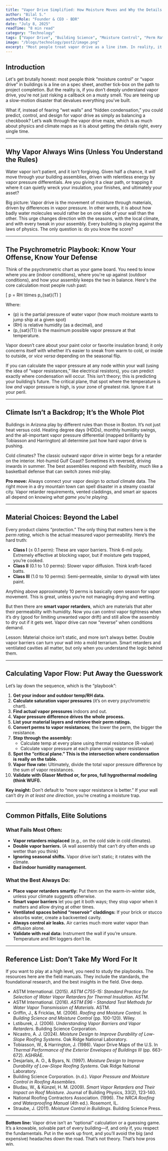 ```yaml
---
title: "Vapor Drive Simplified: How Moisture Moves and Why the Details Matter"
author: "Bilal S."
authorRole: "Founder & CEO - BDR"
date: "July 8, 2025"
readTime: "8 min read"
category: "Technology"
tags: ["Vapor Drive", "Building Science", "Moisture Control", "Perm Ratings", "Wall Assemblies"]
image: "/blogs/technology/post2/image.png"
excerpt: "Most people treat vapor drive as a line item. In reality, it’s the hidden force behind mold, decay, and wall failure. Learn how to predict and control it using physics, climate data, and smarter assemblies."
---
```


## Introduction

Let's get brutally honest: most people think “moisture control” or “vapor drive” in buildings is a line on a spec sheet, another tick-box on the path to project completion. But the reality is, if you don’t deeply understand vapor drive, you're not just risking a callback on a musty smell. You are teeing up a slow-motion disaster that devalues everything you've built.

What if, instead of fearing “wet walls” and “hidden condensation,” you could predict, control, and design for vapor drive as simply as balancing a checkbook? Let’s walk through the vapor drive maze, which is as much about physics and climate maps as it is about getting the details right, every single time.

---

## Why Vapor Always Wins (Unless You Understand the Rules)

Water vapor isn’t patient, and it isn’t forgiving. Given half a chance, it *will* move through your building assemblies, driven with relentless energy by vapor pressure differentials. Are you giving it a clear path, or trapping it where it can quietly wreck your insulation, your finishes, and ultimately your asset?

Big picture: Vapor drive is the movement of moisture through materials, driven by differences in vapor pressure. In other words, it is about how badly water molecules would rather be on one side of your wall than the other. This urge changes direction with the seasons, with the local climate, and with every tweak in your assembly. Every building is playing against the laws of physics. The only question is: do you know the score?

---

## The Psychrometric Playbook: Know Your Offense, Know Your Defense

Think of the psychrometric chart as your game board. You need to know where you are (indoor conditions), where you're up against (outdoor conditions), and how your assembly keeps the two in balance. Here's the core calculation most people rush past:

\[ p = RH \times p_{sat}(T) \]

Where:
- \(p\) is the partial pressure of water vapor (how much moisture wants to jump ship at a given spot)
- \(RH\) is relative humidity (as a decimal), and
- \(p_{sat}(T)\) is the maximum possible vapor pressure at that temperature.

Vapor doesn’t care about your paint color or favorite insulation brand; it only concerns itself with whether it’s easier to sneak from warm to cold, or inside to outside, or *vice versa* depending on the seasonal flip.

If you can calculate the vapor pressure at any node within your wall (using the idea of “vapor resistances,” like electrical resistors), you can predict exactly where condensation will occur. This isn’t theory; this is predicting your building’s future. The critical plane, that spot where the temperature is low *and* vapor pressure is high, is your zone of greatest risk. Ignore it at your peril.

---

## Climate Isn’t a Backdrop; It’s the Whole Plot

Buildings in Arizona play by different rules than those in Boston. It’s not just heat versus cold. Heating degree days (HDDs), monthly humidity swings, and the all-important vapor pressure differential (mapped brilliantly by Tobiasson and Harrington) all determine just how hard vapor drive is pushing.

Cold climates? The classic outward vapor drive in winter begs for a retarder on the interior. Hot-humid Gulf Coast? Sometimes it’s reversed, driving inwards in summer. The best assemblies respond with flexibility, much like a basketball defense that can switch zones mid-play.

**Pro move:** Always connect your vapor design to *actual* climate data. The right move in a dry mountain town can spell disaster in a steamy coastal city. Vapor retarder requirements, vented claddings, and smart air spaces all depend on knowing *what game you're playing*.

---

## Material Choices: Beyond the Label

Every product claims “protection.” The only thing that matters here is the *perm rating*, which is the actual measured vapor permeability. Here’s the hard truth:

- **Class I** (≤ 0.1 perm): These are vapor barriers. Think 6-mil poly. Extremely effective at blocking vapor, but if moisture gets trapped, you’re cooked.
- **Class II** (0.1 to 1.0 perms): Slower vapor diffusion. Think kraft-faced batts.
- **Class III** (1.0 to 10 perms): Semi-permeable, similar to drywall with latex paint.

Anything above approximately 10 perms is basically open season for vapor movement. This is great, unless you’re not managing drying and wetting.

But then there are **smart vapor retarders**, which are materials that alter their permeability with humidity. Now you can control vapor tightness when it’s dry (good for limiting unwanted vapor drift) and still allow the assembly to dry out if it gets wet. Vapor drive can now “reverse” when conditions demand.

Lesson: Material choice isn’t static, and more isn’t always better. Double vapor barriers can turn your wall into a mold terrarium. Smart retarders and ventilated cavities all matter, but only when you understand the logic behind them.

---

## Calculating Vapor Flow: Put Away the Guesswork

Let’s lay down the sequence, which is the “playbook”:

1. **Get your indoor and outdoor temp/RH data.**
2. **Calculate saturation vapor pressures** (it’s on every psychrometric chart).
3. **Find actual vapor pressures** indoors and out.
4. **Vapor pressure difference drives the whole process.**
5. **List your material layers and retrieve their perm ratings.**
6. **Convert perms to vapor resistances**; the lower the perm, the bigger the resistance.
7. **Step through the assembly:**
    - Calculate temp at every plane using thermal resistance (R-value)
    - Calculate vapor pressure at each plane using vapor resistance
8. **Spot the “critical plane.” This is the intersection where condensation is really on the table.**
9. **Vapor flow rate:** Ultimately, divide the total vapor pressure difference by the sum of vapor resistances.
10. **Validate with Glaser Method or, for pros, full hygrothermal modeling (think WUFI).**

**Key insight:** Don’t default to “more vapor resistance is better.” If your wall can’t dry *in at least one direction*, you’re creating a moisture trap.

---

## Common Pitfalls, Elite Solutions

### What Fails Most Often:

- **Vapor retarders misplaced** (e.g., on the cold side in cold climates).
- **Double vapor barriers.** (A wall assembly that can’t dry often ends up wetter than you think)
- **Ignoring seasonal shifts.** Vapor drive isn’t static; it rotates with the climate.
- **Bad indoor humidity management.**

### What the Best Always Do:

- **Place vapor retarders smartly:** Put them on the warm-in-winter side, unless your climate suggests otherwise.
- **Smart vapor barriers** let you get it both ways; they stop vapor when it matters and allow drying at other times.
- **Ventilated spaces behind “reservoir” claddings:** If your brick or stucco absorbs water, create a backvented cavity.
- **Always control air leaks.** Air carries much more water vapor than diffusion alone.
- **Validate with real data:** Instrument the wall if you’re unsure. Temperature and RH loggers don’t lie.

---

## Reference List: Don’t Take My Word For It

If you want to play at a high level, you need to study the playbooks. The resources here are the field manuals. They include the standards, the foundational research, and the best insights in the field. Dive deep.

- ASTM International. (2015). *ASTM C755-15: Standard Practice for Selection of Water Vapor Retarders for Thermal Insulation*. ASTM.
- ASTM International. (2016). *ASTM E96 - Standard Test Methods for Water Vapor Transmission of Materials*. ASTM.
- Griffin, J., & Fricklas, M. (2006). *Roofing and Moisture Control*. In *Building Science and Moisture Control* (pp. 100-120). Wiley.
- Lstiburek, J. (2006). *Understanding Vapor Barriers and Vapor Retarders*. Building Science Corporation.
- Nicastro, A. J. (2024). *Moisture Design to Improve Durability of Low-Slope Roofing Systems*. Oak Ridge National Laboratory.
- Tobiasson, W., & Harrington, J. (1986). Vapor Drive Maps of the U.S. In *Thermal Performance of the Exterior Envelopes of Buildings III* (pp. 663-672). ASHRAE.
- Desjarlais, A. O., & Byars, N. (1997). *Moisture Design to Improve Durability of Low-Slope Roofing Systems*. Oak Ridge National Laboratory.
- Building Science Corporation. (n.d.). *Vapor Pressure and Moisture Control in Roofing Assemblies*.
- Bludau, W., & Künzel, H. M. (2009). *Smart Vapor Retarders and Their Impact on Roof Moisture*. Journal of Building Physics, 33(2), 123-140.
- National Roofing Contractors Association. (1996). *The NRCA Roofing and Waterproofing Manual* (4th ed.). Rosemont, IL.
- Straube, J. (2011). *Moisture Control in Buildings*. Building Science Press.

---

**Bottom line:** Vapor drive isn’t an “optional” calculation or a guessing game. It’s a knowable, solvable part of every building—if, and only if, you respect the fundamentals. Put in the work up front, and you’ll avoid the big (and expensive) headaches down the road. That’s not theory. That’s how pros win.